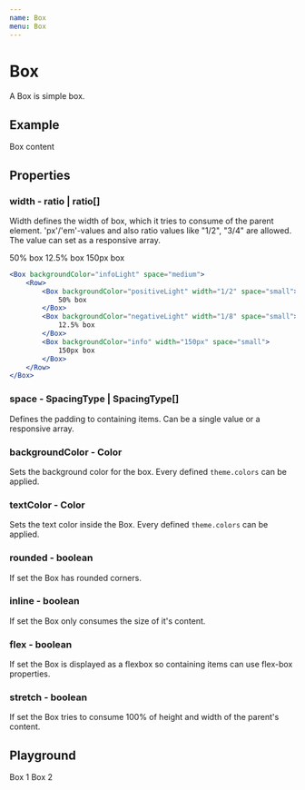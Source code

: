 ```yaml
---
name: Box
menu: Box
---
```



# Box

A Box is simple box. 

## Example

<Box space="medium" backgroundColor="infoLight">
    Box content
</Box>

## Properties

### width - ratio | ratio[]

Width defines the width of box, which it tries to consume of the parent element. 'px'/'em'-values and also ratio values like "1/2", "3/4" are allowed. The value can set as a responsive array.

<Box backgroundColor="infoLight" space="medium">
    <Row>
        <Box backgroundColor="positiveLight" width="1/2" space="small">
            50% box
        </Box>
        <Box backgroundColor="negativeLight" width="1/8" space="small">
            12.5% box
        </Box>
        <Box backgroundColor="info" width="150px" space="small">
            150px box
        </Box>
    </Row>
</Box>

```jsx
<Box backgroundColor="infoLight" space="medium">
    <Row>
        <Box backgroundColor="positiveLight" width="1/2" space="small">
            50% box
        </Box>
        <Box backgroundColor="negativeLight" width="1/8" space="small">
            12.5% box
        </Box>
        <Box backgroundColor="info" width="150px" space="small">
            150px box
        </Box>
    </Row>
</Box>
```

### space - SpacingType | SpacingType[]

Defines the padding to containing items. Can be a single value or a responsive array.

### backgroundColor - Color

Sets the background color for the box. Every defined `theme.colors` can be applied.

### textColor - Color

Sets the text color inside the Box. Every defined `theme.colors` can be applied.

### rounded - boolean

If set the Box has rounded corners.

### inline - boolean

If set the Box only consumes the size of it's content.

### flex - boolean

If set the Box is displayed as a flexbox so containing items can use flex-box properties.

### stretch - boolean

If set the Box tries to consume 100% of height and width of the parent's content.


## Playground

<Playground>
    <Row itemSpace="medium">
        <Box backgroundColor="positiveLight" space="small" width="1/2">
            Box 1
        </Box>
        <Box backgroundColor="negativeLight" space="small" rounded width={["1/2","1/4"]}>
            Box 2
        </Box>
    </Row>
</Playground>